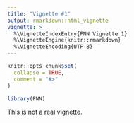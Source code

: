 ```yaml
---
title: "Vignette #1"
output: rmarkdown::html_vignette
vignette: >
  %\VignetteIndexEntry{FNN Vignette 1}
  %\VignetteEngine{knitr::rmarkdown}
  %\VignetteEncoding{UTF-8}
---
```


```r
knitr::opts_chunk$set(
  collapse = TRUE,
  comment = "#>"
)
```

```r
library(FNN)
```

This is not a real vignette.
